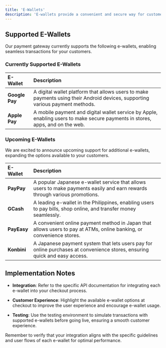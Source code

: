 ```yaml
---
title: 'E-Wallets'
description: 'E-wallets provide a convenient and secure way for customers to make payments, enhancing the overall shopping experience. This section offers an overview of the e-wallets supported by our payment gateway, helping merchants expand their payment options.'
---
```


## **Supported E-Wallets**

Our payment gateway currently supports the following e-wallets, enabling seamless transactions for your customers.

### **Currently Supported E-Wallets**

| E-Wallet       | Description                                                                                                                   |
| :------------- | :---------------------------------------------------------------------------------------------------------------------------- |
| **Google Pay** | A digital wallet platform that allows users to make payments using their Android devices, supporting various payment methods. |
| **Apple Pay**  | A mobile payment and digital wallet service by Apple, enabling users to make secure payments in stores, apps, and on the web. |

### **Upcoming E-Wallets**

We are excited to announce upcoming support for additional e-wallets, expanding the options available to your customers.

| E-Wallet    | Description                                                                                                                |
| :---------- | :------------------------------------------------------------------------------------------------------------------------- |
| **PayPay**  | A popular Japanese e-wallet service that allows users to make payments easily and earn rewards through various promotions. |
| **GCash**   | A leading e-wallet in the Philippines, enabling users to pay bills, shop online, and transfer money seamlessly.            |
| **PayEasy** | A convenient online payment method in Japan that allows users to pay at ATMs, online banking, or convenience stores.       |
| **Konbini** | A Japanese payment system that lets users pay for online purchases at convenience stores, ensuring quick and easy access.  |


## **Implementation Notes**

* **Integration**: Refer to the specific API documentation for integrating each e-wallet into your checkout process.

* **Customer Experience**: Highlight the available e-wallet options at checkout to improve the user experience and encourage e-wallet usage.

* **Testing**: Use the testing environment to simulate transactions with supported e-wallets before going live, ensuring a smooth customer experience.

<Note>
  Remember to verify that your integration aligns with the specific guidelines and user flows of each e-wallet for optimal performance.
</Note>